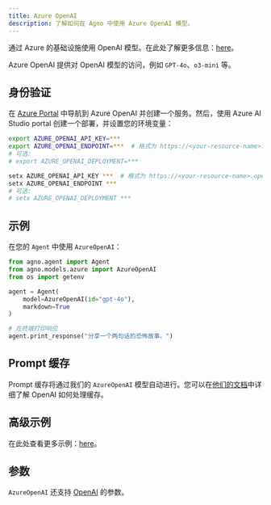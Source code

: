 ```yaml
---
title: Azure OpenAI
description: 了解如何在 Agno 中使用 Azure OpenAI 模型。
---
```


通过 Azure 的基础设施使用 OpenAI 模型。在此处了解更多信息：[here](https://learn.microsoft.com/azure/ai-services/openai/overview)。

Azure OpenAI 提供对 OpenAI 模型的访问，例如 `GPT-4o`、`o3-mini` 等。

## 身份验证

在 [Azure Portal](https://portal.azure.com/) 中导航到 Azure OpenAI 并创建一个服务。然后，使用 Azure AI Studio portal 创建一个部署，并设置您的环境变量：

<CodeGroup>

```bash Mac
export AZURE_OPENAI_API_KEY=***
export AZURE_OPENAI_ENDPOINT=***  # 格式为 https://<your-resource-name>.openai.azure.com/openai/deployments/<your-deployment-name>
# 可选:
# export AZURE_OPENAI_DEPLOYMENT=***
```

```bash Windows
setx AZURE_OPENAI_API_KEY ***  # 格式为 https://<your-resource-name>.openai.azure.com/openai/deployments/<your-deployment-name>
setx AZURE_OPENAI_ENDPOINT ***
# 可选:
# setx AZURE_OPENAI_DEPLOYMENT ***
```

</CodeGroup>

## 示例

在您的 `Agent` 中使用 `AzureOpenAI`：

<CodeGroup>

```python agent.py
from agno.agent import Agent
from agno.models.azure import AzureOpenAI
from os import getenv

agent = Agent(
    model=AzureOpenAI(id="gpt-4o"),
    markdown=True
)

# 在终端打印响应
agent.print_response("分享一个两句话的恐怖故事。")
```

</CodeGroup>

## Prompt 缓存

Prompt 缓存将通过我们的 `AzureOpenAI` 模型自动进行。您可以在[他们的文档](https://platform.openai.com/docs/guides/prompt-caching)中详细了解 OpenAI 如何处理缓存。

## 高级示例

在此处查看更多示例：[here](../examples/models/azure/openai)。

## 参数

<Snippet file="model-azure-openai-params.mdx" />

`AzureOpenAI` 还支持 [OpenAI](/reference/models/openai) 的参数。